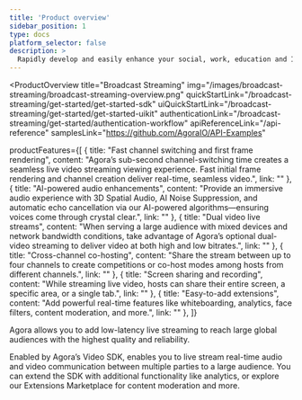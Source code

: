 ```yaml
---
title: 'Product overview'
sidebar_position: 1
type: docs
platform_selector: false
description: >
  Rapidly develop and easily enhance your social, work, education and IoT apps with face-to-face interaction.
---
```


<ProductOverview
  title="Broadcast Streaming"
  img="/images/broadcast-streaming/broadcast-streaming-overview.png"
  quickStartLink="/broadcast-streaming/get-started/get-started-sdk"
  uiQuickStartLink="/broadcast-streaming/get-started/get-started-uikit"
  authenticationLink="/broadcast-streaming/get-started/authentication-workflow"
  apiReferenceLink="/api-reference"
  samplesLink="https://github.com/AgoraIO/API-Examples"

  productFeatures={[
    {
      title: "Fast channel switching and first frame rendering",
      content: "Agora’s sub-second channel-switching time creates a seamless live video streaming viewing experience. Fast initial frame rendering and channel creation deliver real-time, seamless video.",
      link: ""
    },
    {
      title: "AI-powered audio enhancements",
      content: "Provide an immersive audio experience with 3D Spatial Audio, AI Noise Suppression, and automatic echo cancellation via our AI-powered algorithms—ensuring voices come through crystal clear.",
      link: ""
    },
    {
      title: "Dual video live streams",
      content: "When serving a large audience with mixed devices and network bandwidth conditions, take advantage of Agora’s optional dual-video streaming to deliver video at both high and low bitrates.",
      link: ""
    },
    {
      title: "Cross-channel co-hosting",
      content: "Share the stream between up to four channels to create competitions or co-host modes among hosts from different channels.",
      link: ""
    },
    {
      title: "Screen sharing and recording",
      content: "While streaming live video, hosts can share their entire screen, a specific area, or a single tab.",
      link: ""
    },
    {
      title: "Easy-to-add extensions",
      content: "Add powerful real-time features like whiteboarding, analytics, face filters, content moderation, and more.",
      link: ""
    },
  ]}

>
Agora <Vpd k="NAME" /> allows you to add low-latency live streaming to reach large global audiences with the highest quality and reliability.

Enabled by Agora’s Video SDK, <Vpd k="NAME" /> enables you to live stream real-time audio and video communication between multiple parties to a large audience. You can extend the SDK with additional functionality like analytics, or explore our Extensions Marketplace for content moderation and more.

</ProductOverview>